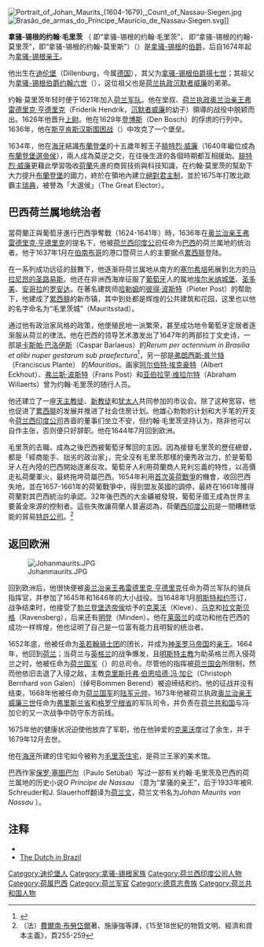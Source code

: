 [[File:Portrait_of_Johan_Maurits_(1604-1679),_Count_of_Nassau-Siegen.jpg|thumb]]
[[File:Brasão_de_armas_do_Príncipe_Maurício_de_Nassau-Siegen.svg|thumb]]]]

'''拿骚-锡根的约翰·毛里茨''' （ {{lang-nl|Johan Maurits van Nassau-Siegen}}即“拿骚-锡根的约翰·毛里茨”， {{lang-de|Johann Moritz von Nassau-Siegen}}即“拿骚-锡根的约翰-莫里茨”，{{lang-en|John Maurice of Nassau-Siegen}}即“拿骚-锡根的约翰-莫里斯”）（{{bd|1604年|6月17日|1679年|12月20日}}）是[[拿骚-锡根|拿骚-锡根]]的[[伯爵|伯爵]]，后自1674年起为[[拿骚-锡根|拿骚-锡根]][[亲王|亲王]]。

他出生在[[迪伦堡|迪伦堡]]（Dillenburg，今属[[德国|德国]]），其父为[[揚七世_(拿騷-錫根)|拿骚-锡根伯爵揚七世]]；其祖父为[[约翰六世_(拿骚-锡根)|拿骚-锡根伯爵约翰六世]]（{{lang-de|Johann VI. von Nassau-Dillenburg}}），这位祖父也是[[荷蘭省督|荷兰执政]][[奥兰治亲王威廉一世|沉默者威廉]]的弟弟。

约翰·莫里茨年轻时便于1621年加入[[荷兰军队|荷兰军队]]。他在堂叔、[[荷蘭省督|荷兰执政]][[奥兰治亲王弗雷德里克·亨德里克|奥兰治亲王弗雷德里克·亨德里克]]（Friderik Hendrik，[[奥兰治亲王威廉一世|沉默者威廉]]的幼子）領導的战役中脱颖而出。1626年他晋升[[上尉|上尉]]。他在1629年[[斯海尔托亨博斯|登博斯]]（Den Bosch）的俘虏的行列中。1636年，他在[[斯亨肯斯汉斯围困战|斯亨肯斯汉斯围困战]]（{{le|Siege of Schenkenschans}}）中攻克了一个堡垒。

1634年，他在[[海牙|海牙]]結識[[布蘭登堡|布蘭登堡]]的十五歲年輕王子[[腓特烈·威廉_(布蘭登堡)|腓特烈·威廉]]（1640年繼位成為[[布蘭登堡選帝侯|布蘭登堡選帝侯]]），兩人成為莫逆之交，在往後生涯的各個時期都互相援助。[[腓特烈·威廉_(布蘭登堡)|腓特烈·威廉]]更藉此學習吸收[[荷蘭|荷蘭]]先進的商貿技術與科技知識，在约翰·莫里茨的幫助下大力提升[[布蘭登堡|布蘭登堡]]的國力，終於在領地內建立[[絕對君主制|絕對君主制]]，並於1675年打敗北歐霸主[[瑞典|瑞典]]，被譽為「大選侯」（The Great Elector）。

== 巴西荷兰属地统治者 ==
當荷蘭正與葡萄牙進行巴西爭奪戰（1624-1641年）時，1636年在[[奥兰治亲王弗雷德里克·亨德里克|奥兰治亲王弗雷德里克·亨德里克]]的提名下，他被[[荷兰西印度公司|荷兰西印度公司]]任命为[[巴西|巴西]]的荷兰属地的统治者。他于1637年1月在[[伯南布哥|伯南布哥]]的港口暨荷兰人的主要据点[[累西腓|累西腓]]登陆。

在一系列成功远征的鼓舞下，他逐渐将荷兰属地从南方的[[塞尔希培州|塞尔希培]]拓展到北方的[[圣路易斯_(马拉尼昂州)|马拉尼昂的圣路易斯]]。他还在非洲西海岸征服了[[葡萄牙|葡萄牙]]人的属地[[埃尔米纳城堡|埃尔米纳城堡]]、[[圣多美|圣多美]]、[[安哥拉|安哥拉]]的[[罗安达|罗安达]]。在著名建筑师[[哈勒姆|哈勒姆]]的[[彼得·波斯特|彼得·波斯特]]（Pieter Post）的帮助下，他建成了[[累西腓|累西腓]]的新市镇，其中到处都是辉煌的公共建筑和花园，这里也以他的名字命名为“毛里茨城”（Mauritsstad）。

通过他有政治家风格的政策，他使殖民地一派繁荣，甚至成功地令葡萄牙定居者逐渐服从荷兰的律法。他在巴西的领导艺术激发出了1647年的两部拉丁文史诗，一部是[[卡斯帕·巴洛伊斯|卡斯帕·巴洛伊斯]]（Caspar Barlaeus）的''Rerum per octennium in Brasilia et alibi nuper gestarum sub praefectura''<ref>{{Cite web |url=http://www.s4ulanguages.com/71.html |title=Facsimile of 1647 first edition |access-date=2011-06-23 |archive-date=2021-01-19 |archive-url=https://web.archive.org/web/20210119061316/https://www.s4ulanguages.com/71.html |dead-url=no }}</ref>，另一部是[[弗朗西斯·普兰特|弗朗西斯·普兰特]]（Franciscus Plante） 的''Mauritias''。画家[[阿尔伯特·埃克豪特|阿尔伯特·埃克豪特]]（Albert Eckhout）、[[弗兰斯·波斯特|弗兰斯·波斯特]]（Frans Post）和[[亚伯拉罕·维拉尔特|亚伯拉罕·维拉尔特]]（Abraham Willaerts）曾为约翰·毛里茨的随行人员。

他还建立了一座[[罗马天主教|天主教徒]]、[[新教徒|新教徒]]和[[犹太人|犹太人]]共同参加的市议会。除了这种宽容，他也促进了[[累西腓|累西腓]]的发展并推进了社会住房计划。他雄心勃勃的计划和大手笔的开支令[[荷兰西印度公司|荷兰西印度公司]]吝啬的董事们坐立不安，但约翰·毛里茨坚持认为，除非他可以​​自作主张，否则便只好辞职。他在1644年7月回到欧洲。

毛里茨的去職，成為之後巴西被葡萄牙奪回的主因。因為接替毛里茨的歷任總督，都是「經商能手、拙劣的政治家」，完全沒有毛里茨那樣的優秀政治力，於是葡萄牙人在內陸的巴西開始逐漸反攻。葡萄牙人利用荷蘭商人見利忘義的特性，以高價走私荷蘭軍火，最終拖垮荷屬巴西。1654年利用[[首次英荷戰爭|首次英荷戰爭]]的機會，收回巴西失地，並在1657-1661年的荷葡戰爭中，得到盟友英國的調停，最終在1661年獲得荷蘭對其巴西統治的承認。32年後巴西的大金礦被發現，葡萄牙國王成為世界主要黃金來源的控制者。這些失敗讓荷蘭人普遍認為，荷蘭[[西印度公司|西印度公司]]是一間糟糕低能的貿易[[特許公司|特許公司]]。<ref>（法）[[費爾南·布勞岱爾|費爾南·布勞岱爾]]著、施康強等譯，《15至18世紀的物質文明、經濟和資本主義》，頁255-259</ref>

== 返回欧洲 ==
[[File:Johanmaurits.JPG|thumb]]

回到欧洲后，他很快便被[[奥兰治亲王弗雷德里克·亨德里克|奥兰治亲王弗雷德里克·亨德里克]]任命为荷兰军队的骑兵指挥官，并参加了1645年和1646年的大小战役。当1648年1月[[明斯特和约|明斯特和约]]签订，战争结束时，他接受了[[勃兰登堡|勃兰登堡]][[选帝侯|选帝侯]]给予的[[克莱沃公国|克莱沃]]（Kleve）、[[马克伯国|马克]]和[[拉文斯贝格|拉文斯贝格]]（Ravensberg），后来还有[[明登亲王国|明登]]（Minden）。他在[[莱茵兰|莱茵兰]]的成功和他在巴西的成功一样辉煌，他也证明了自己是一位富有能力且明智的统治者。

1652年底，他被任命为[[圣若翰骑士团_(勃兰登堡辖区)|圣若翰骑士团]]的团长，并成为[[神圣罗马帝国|神圣罗马帝国]]的[[亲王|亲王]]。1664年，他回到[[荷兰|荷兰]]；当荷兰与[[英格兰|英格兰]]的战争爆发，且[[明斯特主教|明斯特主教]]为助英格兰而入侵荷兰之时，他被任命为[[荷兰国军|荷兰国军]]（{{lang-nl|Staatse leger}}）的总司令。尽管他的指挥被[[荷兰国会|荷兰国会]]所限制，然而他依旧击退了入侵之敌，主教[[克里斯托弗·伯恩哈德·冯·加仑|克里斯托弗·伯恩哈德·冯·加仑]]（Christoph Bernhard von Galen）（绰号Bommen Berend）被迫缔结和约。他的征战并没有结束，1668年他被任命为[[荷兰国军|荷兰国军]]的[[陆军元帅|陆军元帅]]，1673年他被荷兰执政[[奥兰治亲王威廉三世|奥兰治亲王威廉三世]]任命为[[弗里斯兰省|弗里斯兰省]]和[[格罗宁根省|格罗宁根省]]的军队司令，并负责在[[荷兰共和国|荷兰共和国]]与冯·加仑的又一次战争中防守东方前线。

1675年他的健康状况迫使他放弃了军职，他在他钟爱的[[克莱沃|克莱沃]]度过了余生，并于1679年12月去世。

他在[[海牙|海牙]]所建的住宅如今被称为[[毛里茨住宅|毛里茨住宅]]，是荷兰王家的美术馆。

巴西作家[[保罗·塞图巴尔|保罗·塞图巴尔]]（Paulo Setúbal）写过一部有关约翰·毛里茨及巴西的荷兰属地的历史小说''O Príncipe de Nassau'' （意为“拿骚的亲王”，后于1933年被R. Schreuder和J. Slauerhoff翻译为[[荷兰文|荷兰文]]，荷兰文书名为''Johan Maurits van Nassau'' ）。

{{start box}}
{{succession box|title=拿騷-錫根親王|before=[[揚七世_(拿騷-錫根)|揚七世]]||after=[[威廉·毛里茨_(拿騷-錫根)|威廉·毛里茨]] |years=1637–1644}}
{{end box}}

==注释==
{{reflist}}
* {{1911}}
* [https://web.archive.org/web/20080424040050/http://www.colonialvoyage.com/brazil.html The Dutch in Brazil]

{{Authority control}}
{{DEFAULTSORT:Johan Maurits van Nassau-Siegen}}
[[Category:迪伦堡人|Category:迪伦堡人]]
[[Category:拿骚-锡根家族|Category:拿骚-锡根家族]]
[[Category:荷兰西印度公司人物|Category:荷兰西印度公司人物]]
[[Category:荷属巴西|Category:荷属巴西]]
[[Category:荷兰军官|Category:荷兰军官]]
[[Category:德意志贵族|Category:德意志贵族]]
[[Category:荷兰共和国人物|Category:荷兰共和国人物]]